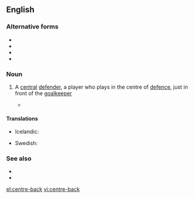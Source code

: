 ==English==

===Alternative forms===
* {{l|en|centerback}}
* {{l|en|center-back}}
* {{l|en|center back}}
* {{l|en|centreback}}

===Noun===
{{en-noun|head=[[centre]]-[[back]]}}

# {{label|en|soccer}} A [[central]] [[defender]], a player who plays in the centre of [[defence]], just in front of the [[goalkeeper]]
#* {{quote-journal
|date=March 1, 2011
|author=Phil McNulty
|title=Chelsea 2 - 1 Man Utd
|work=BBC
|url=http://news.bbc.co.uk/sport2/hi/football/eng_prem/9405635.stm
|page=
|passage=Ferguson was incensed as referee Martin Atkinson pointed to the spot - and United's sense of injustice deepened when Nemanja Vidic was sent off in stoppage time after receiving a second yellow card for a foul on Ramires, ruling the '''centre-back''' out of the visit to Liverpool on Sunday.}}

====Translations====
{{trans-top|a central defender}}
* Icelandic: {{t|is|miðvörður|m}}
{{trans-mid}}
* Swedish: {{t+|sv|mittback|c}}
{{trans-bottom}}

===See also===
* {{l|en|full-back}}
* {{l|en|wing-back}}

[[el:centre-back]]
[[vi:centre-back]]